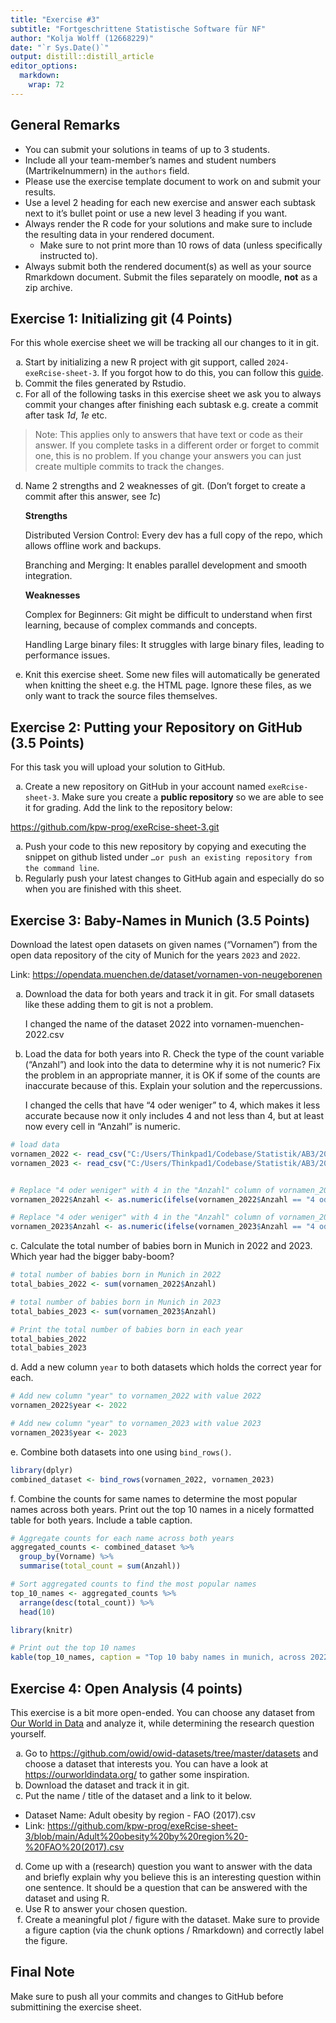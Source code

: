 ```yaml
---
title: "Exercise #3"
subtitle: "Fortgeschrittene Statistische Software für NF"
author: "Kolja Wolff (12668229)"
date: "`r Sys.Date()`"
output: distill::distill_article
editor_options: 
  markdown: 
    wrap: 72
---
```


## General Remarks

-   You can submit your solutions in teams of up to 3 students.
-   Include all your team-member's names and student numbers
    (Martrikelnummern) in the `authors` field.
-   Please use the exercise template document to work on and submit your
    results.
-   Use a level 2 heading for each new exercise and answer each subtask
    next to it's bullet point or use a new level 3 heading if you want.
-   Always render the R code for your solutions and make sure to include
    the resulting data in your rendered document.
    -   Make sure to not print more than 10 rows of data (unless
        specifically instructed to).
-   Always submit both the rendered document(s) as well as your source
    Rmarkdown document. Submit the files separately on moodle, **not**
    as a zip archive.

## Exercise 1: Initializing git (4 Points)

For this whole exercise sheet we will be tracking all our changes to it
in git.

a)  Start by initializing a new R project with git support, called
    `2024-exeRcise-sheet-3`. If you forgot how to do this, you can
    follow this
    [guide](https://malikaihle.github.io/Introduction-RStudio-Git-GitHub/rstudio_project.html).
b)  Commit the files generated by Rstudio.
c)  For all of the following tasks in this exercise sheet we ask you to
    always commit your changes after finishing each subtask e.g. create
    a commit after task *1d*, *1e* etc.

> Note: This applies only to answers that have text or code as their
> answer. If you complete tasks in a different order or forget to commit
> one, this is no problem. If you change your answers you can just
> create multiple commits to track the changes.

d)  Name 2 strengths and 2 weaknesses of git. (Don't forget to create a
    commit after this answer, see *1c*)

    **Strengths**

    Distributed Version Control: Every dev has a full copy of the repo,
    which allows offline work and backups.

    Branching and Merging: It enables parallel development and smooth
    integration.

    **Weaknesses**

    Complex for Beginners: Git might be difficult to understand when
    first learning, because of complex commands and concepts.

    Handling Large binary files: It struggles with large binary files,
    leading to performance issues.

e)  Knit this exercise sheet. Some new files will automatically be
    generated when knitting the sheet e.g. the HTML page. Ignore these
    files, as we only want to track the source files themselves.

## Exercise 2: Putting your Repository on GitHub (3.5 Points)

For this task you will upload your solution to GitHub.

a)  Create a new repository on GitHub in your account named
    `exeRcise-sheet-3`. Make sure you create a **public repository** so
    we are able to see it for grading. Add the link to the repository
    below:

<https://github.com/kpw-prog/exeRcise-sheet-3.git>

a)  Push your code to this new repository by copying and executing the
    snippet on github listed under
    `…or push an existing repository from the command line`.
b)  Regularly push your latest changes to GitHub again and especially do
    so when you are finished with this sheet.

## Exercise 3: Baby-Names in Munich (3.5 Points)

Download the latest open datasets on given names ("Vornamen") from the
open data repository of the city of Munich for the years `2023` and
`2022`.

Link: <https://opendata.muenchen.de/dataset/vornamen-von-neugeborenen>

a)  Download the data for both years and track it in git. For small
    datasets like these adding them to git is not a problem.

    I changed the name of the dataset 2022 into
    vornamen-muenchen-2022.csv

b)  Load the data for both years into R. Check the type of the count
    variable ("Anzahl") and look into the data to determine why it is
    not numeric? Fix the problem in an appropriate manner, it is OK if
    some of the counts are inaccurate because of this. Explain your
    solution and the repercussions.

    I changed the cells that have "4 oder weniger" to 4, which makes it
    less accurate because now it only includes 4 and not less than 4,
    but at least now every cell in "Anzahl" is numeric.

```r
# load data
vornamen_2022 <- read_csv("C:/Users/Thinkpad1/Codebase/Statistik/AB3/2024-exeRcise-sheet-3/vornamen-muenchen-2022.csv")
vornamen_2023 <- read_csv("C:/Users/Thinkpad1/Codebase/Statistik/AB3/2024-exeRcise-sheet-3/vornamen-muenchen-2023.csv")


# Replace "4 oder weniger" with 4 in the "Anzahl" column of vornamen_2022
vornamen_2022$Anzahl <- as.numeric(ifelse(vornamen_2022$Anzahl == "4 oder weniger", 4, vornamen_2022$Anzahl))

# Replace "4 oder weniger" with 4 in the "Anzahl" column of vornamen_2023
vornamen_2023$Anzahl <- as.numeric(ifelse(vornamen_2023$Anzahl == "4 oder weniger", 4, vornamen_2023$Anzahl))
```

c\. Calculate the total number of babies born in Munich in 2022 and
2023. Which year had the bigger baby-boom?

```r
# total number of babies born in Munich in 2022
total_babies_2022 <- sum(vornamen_2022$Anzahl)

# total number of babies born in Munich in 2023
total_babies_2023 <- sum(vornamen_2023$Anzahl)

# Print the total number of babies born in each year
total_babies_2022
total_babies_2023
```

d\. Add a new column `year` to both datasets which holds the correct
year for each.

```r
# Add new column "year" to vornamen_2022 with value 2022
vornamen_2022$year <- 2022

# Add new column "year" to vornamen_2023 with value 2023
vornamen_2023$year <- 2023
```

e\. Combine both datasets into one using `bind_rows()`.

```r
library(dplyr)
combined_dataset <- bind_rows(vornamen_2022, vornamen_2023)
```

f\. Combine the counts for same names to determine the most popular
names across both years. Print out the top 10 names in a nicely
formatted table for both years. Include a table caption.

```r

# Aggregate counts for each name across both years
aggregated_counts <- combined_dataset %>%
  group_by(Vorname) %>%
  summarise(total_count = sum(Anzahl))

# Sort aggregated counts to find the most popular names
top_10_names <- aggregated_counts %>%
  arrange(desc(total_count)) %>%
  head(10)

library(knitr)

# Print out the top 10 names
kable(top_10_names, caption = "Top 10 baby names in munich, across 2022 and 2023")
```

## Exercise 4: Open Analysis (4 points)

This exercise is a bit more open-ended. You can choose any dataset from
[Our World in Data](https://ourworldindata.org/) and analyze it, while
determining the research question yourself.

a)  Go to <https://github.com/owid/owid-datasets/tree/master/datasets>
    and choose a dataset that interests you. You can have a look at
    <https://ourworldindata.org/> to gather some inspiration.
b)  Download the dataset and track it in git.
c)  Put the name / title of the dataset and a link to it below.

-   Dataset Name: Adult obesity by region - FAO (2017).csv
-   Link:
    [https://github.com/kpw-prog/exeRcise-sheet-3/blob/main/Adult%20obesity%20by%20region%20-%20FAO%20(2017).csv](https://github.com/kpw-prog/exeRcise-sheet-3/blob/main/Adult%20obesity%20by%20region%20-%20FAO%20(2017).csv){.uri}

d)  Come up with a (research) question you want to answer with the data
    and briefly explain why you believe this is an interesting question
    within one sentence. It should be a question that can be answered
    with the dataset and using R.
e)  Use R to answer your chosen question.
f)  Create a meaningful plot / figure with the dataset. Make sure to
    provide a figure caption (via the chunk options / Rmarkdown) and
    correctly label the figure.

## Final Note

Make sure to push all your commits and changes to GitHub before
submittining the exercise sheet.

